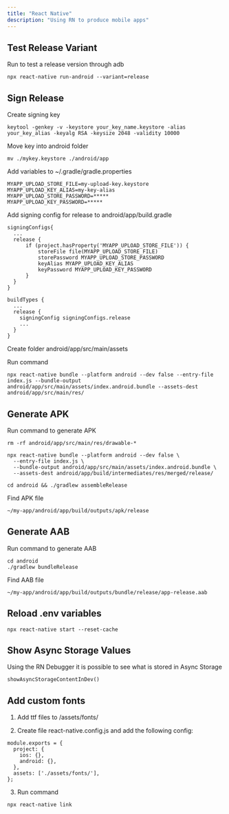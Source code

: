 ```yaml
---
title: "React Native"
description: "Using RN to produce mobile apps"
---
```


## Test Release Variant

Run to test a release version through adb

```
npx react-native run-android --variant=release
```

## Sign Release

Create signing key

```
keytool -genkey -v -keystore your_key_name.keystore -alias your_key_alias -keyalg RSA -keysize 2048 -validity 10000
```

Move key into android folder

```
mv ./mykey.keystore ./android/app
```

Add variables to ~/.gradle/gradle.properties

```
MYAPP_UPLOAD_STORE_FILE=my-upload-key.keystore
MYAPP_UPLOAD_KEY_ALIAS=my-key-alias
MYAPP_UPLOAD_STORE_PASSWORD=*****
MYAPP_UPLOAD_KEY_PASSWORD=*****
```

Add signing config for release to android/app/build.gradle

```
signingConfigs{
  ...
  release {
      if (project.hasProperty('MYAPP_UPLOAD_STORE_FILE')) {
          storeFile file(MYAPP_UPLOAD_STORE_FILE)
          storePassword MYAPP_UPLOAD_STORE_PASSWORD
          keyAlias MYAPP_UPLOAD_KEY_ALIAS
          keyPassword MYAPP_UPLOAD_KEY_PASSWORD
      }
  }
}
```

```
buildTypes {
  ...
  release {
    signingConfig signingConfigs.release
    ...
  }
}
```

Create folder android/app/src/main/assets

Run command

```
npx react-native bundle --platform android --dev false --entry-file index.js --bundle-output android/app/src/main/assets/index.android.bundle --assets-dest android/app/src/main/res/
```

## Generate APK

Run command to generate APK

```
rm -rf android/app/src/main/res/drawable-*

npx react-native bundle --platform android --dev false \
  --entry-file index.js \
  --bundle-output android/app/src/main/assets/index.android.bundle \
  --assets-dest android/app/build/intermediates/res/merged/release/

cd android && ./gradlew assembleRelease
```

Find APK file

```
~/my-app/android/app/build/outputs/apk/release
```

## Generate AAB

Run command to generate AAB

```
cd android
./gradlew bundleRelease
```

Find AAB file

```
~/my-app/android/app/build/outputs/bundle/release/app-release.aab
```

## Reload .env variables

```
npx react-native start --reset-cache
```

## Show Async Storage Values

Using the RN Debugger it is possible to see what is stored in Async Storage

```
showAsyncStorageContentInDev()
```

## Add custom fonts

1. Add ttf files to /assets/fonts/

2. Create file react-native.config.js and add the following config:

```
module.exports = {
  project: {
    ios: {},
    android: {},
  },
  assets: ['./assets/fonts/'],
};
```

3. Run command

```
npx react-native link
```
